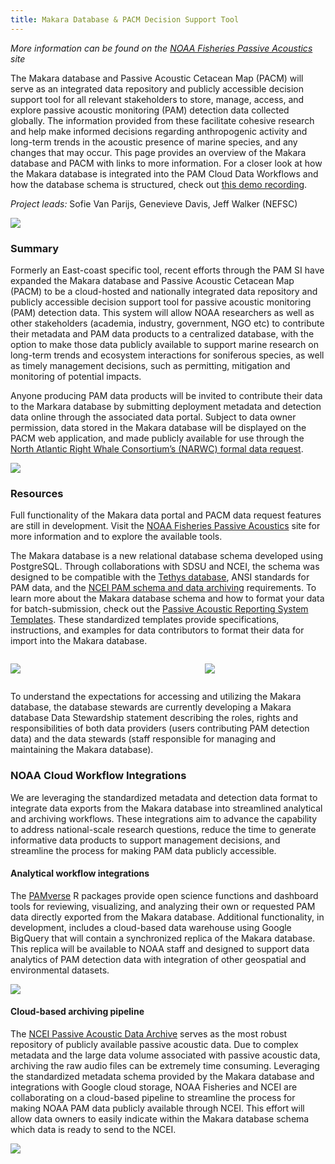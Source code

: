 ```yaml
---
title: Makara Database & PACM Decision Support Tool
---
```


*More information can be found on the [NOAA Fisheries Passive Acoustics](https://passiveacoustics.fisheries.noaa.gov/) site*

The Makara database and Passive Acoustic Cetacean Map (PACM) will serve as an integrated data repository and publicly accessible decision support tool for all relevant stakeholders to store, manage, access, and explore passive acoustic monitoring (PAM) detection data collected globally. The information provided from these facilitate cohesive research and help make informed decisions regarding anthropogenic activity and long-term trends in the acoustic presence of marine species, and any changes that may occur. This page provides an overview of the Makara database and PACM with links to more information. For a closer look at how the Makara database is integrated into the PAM Cloud Data Workflows and how the database schema is structured, check out [this demo recording](https://drive.google.com/file/d/1jhbsKzGonobRuy-UnDHuMI5ntjJEODGE/view?usp=sharing). 

*Project leads:* Sofie Van Parijs, Genevieve Davis, Jeff Walker (NEFSC)  

![](/content/images/Priority_project_graphics/PACM/image.1.png)

### **Summary**

Formerly an East-coast specific tool, recent efforts through the PAM SI have expanded the Makara database and Passive Acoustic Cetacean Map (PACM) to be a cloud-hosted and nationally integrated data repository and publicly accessible decision support tool for passive acoustic monitoring (PAM) detection data. This system will allow NOAA researchers as well as other stakeholders (academia, industry, government, NGO etc) to contribute their metadata and PAM data products to a centralized database, with the option to make those data publicly available to support marine research on long-term trends and ecosystem interactions for soniferous species, as well as timely management decisions, such as permitting, mitigation and monitoring of potential impacts. 

Anyone producing PAM data products will be invited to contribute their data to the Markara database by submitting deployment metadata and detection data online through the associated data portal. Subject to data owner permission, data stored in the Makara database will be displayed on the PACM web application, and made publicly available for use through the [North Atlantic Right Whale Consortium’s (NARWC) formal data request](https://www.narwc.org/accessing-narwc-data.html). 

![](/content/images/Priority_project_graphics/PACM/image.2.png)

### **Resources**

Full functionality of the Makara data portal and PACM data request features are still in development. Visit the [NOAA Fisheries Passive Acoustics](https://passiveacoustics.fisheries.noaa.gov/) site for more information and to explore the available tools. 

The Makara database is a new relational database schema developed using PostgreSQL. Through collaborations with SDSU and NCEI, the schema was designed to be compatible with the [Tethys database](https://tethys.sdsu.edu/), ANSI standards for PAM data, and the [NCEI PAM schema and data archiving](https://www.ncei.noaa.gov/maps/passive-acoustic-data/) requirements. To learn more about the Makara database schema and how to format your data for batch-submission, check out the [Passive Acoustic Reporting System Templates](https://www.fisheries.noaa.gov/resource/document/passive-acoustic-reporting-system-templates). These standardized templates provide specifications, instructions, and examples for data contributors to format their data for import into the Makara database.

:::::::::::::: {.columns}
::: {.column width="60%"}

![](/content/images/Priority_project_graphics/PACM/image.3.png)

:::
::: {.column width="40%"}

![](/content/images/Priority_project_graphics/PACM/image.4.png)

:::
::::::::::::::


To understand the expectations for accessing and utilizing the Makara database, the database stewards are currently developing a Makara database Data Stewardship statement describing the roles, rights and responsibilities of both data providers (users contributing PAM detection data) and the data stewards (staff responsible for managing and maintaining the Makara database).

### **NOAA Cloud Workflow Integrations**

We are leveraging the standardized metadata and detection data format to integrate data exports from the Makara database into streamlined analytical and archiving workflows. These integrations aim to advance the capability to address national-scale research questions, reduce the time to generate informative data products to support management decisions, and streamline the process for making PAM data publicly accessible.

#### Analytical workflow integrations

The [PAMverse](https://nmfs-ost.github.io/PAMverse/) R packages provide open science functions and dashboard tools for reviewing, visualizing, and analyzing their own or requested PAM data directly exported from the Makara database. Additional functionality, in development, includes a cloud-based data warehouse using Google BigQuery that will contain a synchronized replica of the Makara database. This replica will be available to NOAA staff and designed to support data analytics of PAM detection data with integration of other geospatial and environmental datasets. 

![](/content/images/Priority_project_graphics/PACM/image.5.png)

#### Cloud-based archiving pipeline

The [NCEI Passive Acoustic Data Archive](https://www.ncei.noaa.gov/maps/passive-acoustic-data/) serves as the most robust repository of publicly available passive acoustic data. Due to complex metadata and the large data volume associated with passive acoustic data, archiving the raw audio files  can be extremely time consuming. Leveraging the standardized metadata schema provided by the Makara database and integrations with Google cloud storage, NOAA Fisheries and NCEI are collaborating on a cloud-based pipeline to streamline the process for making NOAA PAM data publicly available through NCEI. This effort will allow data owners to easily indicate within the Makara database schema which data is ready to send to the NCEI. 


![](/content/images/Priority_project_graphics/PACM/image.6.png)
